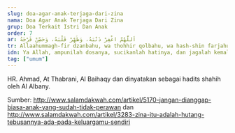 ```yaml
---
slug: doa-agar-anak-terjaga-dari-zina
nama: Doa Agar Anak Terjaga Dari Zina
grup: Doa Terkait Istri Dan Anak
order: 7
ar: اَللَّهُمَّ اغْفِرْ ذَنْبَهُ، وَطَهِّرْ قَلْبَهُ، وَحَصِّنْ فَرْجَهُ
tr: Allaahummagh-fir dzanbahu, wa thohhir qolbahu, wa hash-shin farjahu.
idn: Ya Allah, ampunilah dosanya, sucikanlah hatinya, dan jagalah kemaluannya.
tag: ["umum"]
---
```


HR. Ahmad, At Thabrani, Al Baihaqy dan dinyatakan sebagai hadits shahih oleh Al Albany.

Sumber: http://www.salamdakwah.com/artikel/5170-jangan-dianggap-biasa-anak-yang-sudah-tidak-perawan dan http://www.salamdakwah.com/artikel/3283-zina-itu-adalah-hutang-tebusannya-ada-pada-keluargamu-sendiri
